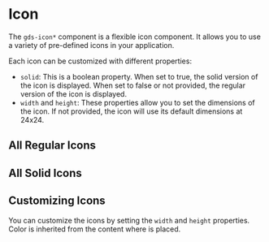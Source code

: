 
<Meta title="Components/Icon" />

# Icon

The `gds-icon*` component is a flexible icon component. It allows you to use a variety of pre-defined icons in your application. 

Each icon can be customized with different properties:

- `solid`: This is a boolean property. When set to true, the solid version of the icon is displayed. When set to false or not provided, the regular version of the icon is displayed.
- `width` and `height`: These properties allow you to set the dimensions of the icon. If not provided, the icon will use its default dimensions at 24x24.



## All Regular Icons

<Canvas>
<gds-icon-archive />
<gds-icon-arrow-box-left />
<gds-icon-arrow-box-right />
<gds-icon-arrow-inbox />
<gds-icon-arrow-left-right />
<gds-icon-arrow-left />
<gds-icon-arrow-out-of-box />
<gds-icon-arrow-right-circle />
<gds-icon-arrow-right-down-circle />
<gds-icon-arrow-right-up-circle />
<gds-icon-arrow-right />
<gds-icon-arrow-rotate-clockwise />
<gds-icon-arrow-rotate-counter-clockwise />
<gds-icon-arrow-rotate-left-right />
<gds-icon-arrow-rotate-right-left />
<gds-icon-arrow-share-left />
<gds-icon-arrow-up />
<gds-icon-arrow-wall-down />
<gds-icon-arrow-wall-left />
<gds-icon-arrow-wall-right />
<gds-icon-arrow-wall-up />
<gds-icon-bag />
<gds-icon-barcode />
<gds-icon-bars-three />
<gds-icon-bars-two />
<gds-icon-bell />
<gds-icon-book />
<gds-icon-bookmark-check />
<gds-icon-bookmark-delete />
<gds-icon-bookmark-remove />
<gds-icon-bookmark />
<gds-icon-books />
<gds-icon-bubble-annotation />
<gds-icon-bubble-dots />
<gds-icon-bubble-question />
<gds-icon-bubble-text />
<gds-icon-bubble-wide-annotation />
<gds-icon-bubble />
<gds-icon-bubbles />
<gds-icon-cain-link />
<gds-icon-calculator />
<gds-icon-calendar />
<gds-icon-calender-add />
<gds-icon-checkmark />
<gds-icon-chevron-double-down />
<gds-icon-chevron-double-left />
<gds-icon-chevron-double-right />
<gds-icon-chevron-double-up />
<gds-icon-chevron-grabber-vertical />
<gds-icon-chevron-left />
<gds-icon-chevron-right />
<gds-icon-chevron-top />
<gds-icon-circle-check />
<gds-icon-circle-info />
<gds-icon-circle-minus />
<gds-icon-circle-placeholder-on />
<gds-icon-circle-plus />
<gds-icon-circle-questionmark />
<gds-icon-circle-x />
<gds-icon-clock />
<gds-icon-cloud-upload />
<gds-icon-credit-card />
<gds-icon-cross-large />
<gds-icon-cross-small />
<gds-icon-dot-grid-1x3-horizontal />
<gds-icon-dot-grid-1x3-vertical />
<gds-icon-dot-grid-2x3 />
<gds-icon-dot-grid-one-horizontal />
<gds-icon-dot-grid-one-vertical />
<gds-icon-email />
<gds-icon-file-text />
<gds-icon-filter />
<gds-icon-flag />
<gds-icon-floppy-disk />
<gds-icon-folder-upload />
<gds-icon-group />
<gds-icon-headphones />
<gds-icon-history />
<gds-icon-invite />
<gds-icon-law />
<gds-icon-lock />
<gds-icon-macbook-air />
<gds-icon-magnifying-glass />
<gds-icon-minus-large />
<gds-icon-minus-small />
<gds-icon-mute />
<gds-icon-pencel-line />
<gds-icon-pencil-wave />
<gds-icon-people-add />
<gds-icon-people-added />
<gds-icon-people-circle />
<gds-icon-people-copy />
<gds-icon-people-remove />
<gds-icon-people />
<gds-icon-percent />
<gds-icon-phone />
<gds-icon-pie-chart />
<gds-icon-pin />
<gds-icon-plus-large />
<gds-icon-plus-small />
<gds-icon-power-plant />
<gds-icon-search-menu />
<gds-icon-settings-gear />
<gds-icon-share />
<gds-icon-square-arrow-top-right-2 />
<gds-icon-square-arrow-top-right />
<gds-icon-square-check />
<gds-icon-square-info />
<gds-icon-square-minus />
<gds-icon-square-plus />
<gds-icon-square-x />
<gds-icon-suitcase-work />
<gds-icon-text-edit />
<gds-icon-thumbs-down />
<gds-icon-todos />
<gds-icon-trash-can />
<gds-icon-trending3 />
<gds-icon-triangle-exclamation />
<gds-icon-volume-half />
<gds-icon-volume-off />
<gds-icon-wallet />
<gds-icon-zoom-in />
<gds-icon-zoom-out />
</Canvas>


## All Solid Icons
<Canvas>
<gds-icon-archive solid/>
<gds-icon-arrow-box-left solid/>
<gds-icon-arrow-box-right solid/>
<gds-icon-arrow-inbox solid/>
<gds-icon-arrow-left-right solid/>
<gds-icon-arrow-left solid/>
<gds-icon-arrow-out-of-box solid/>
<gds-icon-arrow-right-circle solid/>
<gds-icon-arrow-right-down-circle solid/>
<gds-icon-arrow-right-up-circle solid/>
<gds-icon-arrow-right solid/>
<gds-icon-arrow-rotate-clockwise solid/>
<gds-icon-arrow-rotate-counter-clockwise solid/>
<gds-icon-arrow-rotate-left-right solid/>
<gds-icon-arrow-rotate-right-left solid/>
<gds-icon-arrow-share-left solid/>
<gds-icon-arrow-up solid/>
<gds-icon-arrow-wall-down solid/>
<gds-icon-arrow-wall-left solid/>
<gds-icon-arrow-wall-right solid/>
<gds-icon-arrow-wall-up solid/>
<gds-icon-bag solid/>
<gds-icon-barcode solid/>
<gds-icon-bars-three solid/>
<gds-icon-bars-two solid/>
<gds-icon-bell solid/>
<gds-icon-book solid/>
<gds-icon-bookmark-check solid/>
<gds-icon-bookmark-delete solid/>
<gds-icon-bookmark-remove solid/>
<gds-icon-bookmark solid/>
<gds-icon-books solid/>
<gds-icon-bubble-annotation solid/>
<gds-icon-bubble-dots solid/>
<gds-icon-bubble-question solid/>
<gds-icon-bubble-text solid/>
<gds-icon-bubble-wide-annotation solid/>
<gds-icon-bubble solid/>
<gds-icon-bubbles solid/>
<gds-icon-cain-link solid/>
<gds-icon-calculator solid/>
<gds-icon-calendar solid/>
<gds-icon-calender-add solid/>
<gds-icon-checkmark solid/>
<gds-icon-chevron-double-down solid/>
<gds-icon-chevron-double-left solid/>
<gds-icon-chevron-double-right solid/>
<gds-icon-chevron-double-up solid/>
<gds-icon-chevron-grabber-vertical solid/>
<gds-icon-chevron-left solid/>
<gds-icon-chevron-right solid/>
<gds-icon-chevron-top solid/>
<gds-icon-circle-check solid/>
<gds-icon-circle-info solid/>
<gds-icon-circle-minus solid/>
<gds-icon-circle-placeholder-on solid/>
<gds-icon-circle-plus solid/>
<gds-icon-circle-questionmark solid/>
<gds-icon-circle-x solid/>
<gds-icon-clock solid/>
<gds-icon-cloud-upload solid/>
<gds-icon-credit-card solid/>
<gds-icon-cross-large solid/>
<gds-icon-cross-small solid/>
<gds-icon-dot-grid-1x3-horizontal solid/>
<gds-icon-dot-grid-1x3-vertical solid/>
<gds-icon-dot-grid-2x3 solid/>
<gds-icon-dot-grid-one-horizontal solid/>
<gds-icon-dot-grid-one-vertical solid/>
<gds-icon-email solid/>
<gds-icon-file-text solid/>
<gds-icon-filter solid/>
<gds-icon-flag solid/>
<gds-icon-floppy-disk solid/>
<gds-icon-folder-upload solid/>
<gds-icon-group solid/>
<gds-icon-headphones solid/>
<gds-icon-history solid/>
<gds-icon-invite solid/>
<gds-icon-law solid/>
<gds-icon-lock solid/>
<gds-icon-macbook-air solid/>
<gds-icon-magnifying-glass solid/>
<gds-icon-minus-large solid/>
<gds-icon-minus-small solid/>
<gds-icon-mute solid/>
<gds-icon-pencel-line solid/>
<gds-icon-pencil-wave solid/>
<gds-icon-people-add solid/>
<gds-icon-people-added solid/>
<gds-icon-people-circle solid/>
<gds-icon-people-copy solid/>
<gds-icon-people-remove solid/>
<gds-icon-people solid/>
<gds-icon-percent solid/>
<gds-icon-phone solid/>
<gds-icon-pie-chart solid/>
<gds-icon-pin solid/>
<gds-icon-plus-large solid/>
<gds-icon-plus-small solid/>
<gds-icon-power-plant solid/>
<gds-icon-search-menu solid/>
<gds-icon-settings-gear solid/>
<gds-icon-share solid/>
<gds-icon-square-arrow-top-right-2 solid/>
<gds-icon-square-arrow-top-right solid/>
<gds-icon-square-check solid/>
<gds-icon-square-info solid/>
<gds-icon-square-minus solid/>
<gds-icon-square-plus solid/>
<gds-icon-square-x solid/>
<gds-icon-suitcase-work solid/>
<gds-icon-text-edit solid/>
<gds-icon-thumbs-down solid/>
<gds-icon-todos solid/>
<gds-icon-trash-can solid/>
<gds-icon-trending3 solid/>
<gds-icon-triangle-exclamation solid/>
<gds-icon-volume-half solid/>
<gds-icon-volume-off solid/>
<gds-icon-wallet solid/>
<gds-icon-zoom-in solid/>
<gds-icon-zoom-out solid/>
</Canvas>

## Customizing Icons

You can customize the icons by setting the `width` and `height` properties. Color is inherited from the content where is placed.

<Canvas>
<gds-icon-archive width="48" height="48"/>
<gds-icon-arrow-box-left width="48" height="48"/>
<gds-icon-arrow-box-right width="48" height="48"/>
<gds-icon-arrow-inbox width="48" height="48"/>
<gds-icon-arrow-left-right width="48" height="48"/>
<gds-icon-arrow-left width="48" height="48"/>
<gds-icon-arrow-out-of-box width="48" height="48"/>
<gds-icon-arrow-right-circle width="48" height="48"/>
<gds-icon-arrow-right-down-circle width="48" height="48"/>
<gds-icon-arrow-right-up-circle width="48" height="48"/>
<gds-icon-arrow-right width="48" height="48"/>
<gds-icon-arrow-rotate-clockwise width="48" height="48"/>
<gds-icon-arrow-rotate-counter-clockwise width="48" height="48"/>
<gds-icon-arrow-rotate-left-right width="48" height="48"/>
</Canvas>